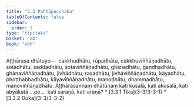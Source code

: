 ```yaml
---
title: "3.3 Pañhāpucchaka"
tableOfContents: false
sidebar:
  order: 3
type: "tipitaka"
basket: "ab"
book: "vbh"
---
```



<DynamicBreadcrumb />

<Division number="185" book="vbh" bookNo="30" page="92">

<Paragraph number="669" book="vbh">
Aṭṭhārasa dhātuyo—  cakkhudhātu, rūpadhātu, cakkhuviññāṇadhātu, sotadhātu, saddadhātu, sotaviññāṇadhātu, ghānadhātu, gandhadhātu, ghānaviññāṇadhātu, jivhādhātu, rasadhātu, jivhāviññāṇadhātu, kāyadhātu, phoṭṭhabbadhātu, kāyaviññāṇadhātu, manodhātu, dhammadhātu, manoviññāṇadhātu.


</Paragraph>

</Division>
<Division number="186" book="vbh" bookNo="30" page="92">

<Paragraph number="670" book="vbh">
Aṭṭhārasannaṃ dhātūnaṃ kati kusalā, kati akusalā, kati abyākatā …pe…  kati saraṇā, kati araṇā?

</Paragraph>
</Division>

<TableOfContents book="vbh" section="3.3">
* [3.3.1 Tika](3-3/3-3-1)
* [3.3.2 Duka](3-3/3-3-2)
</TableOfContents>